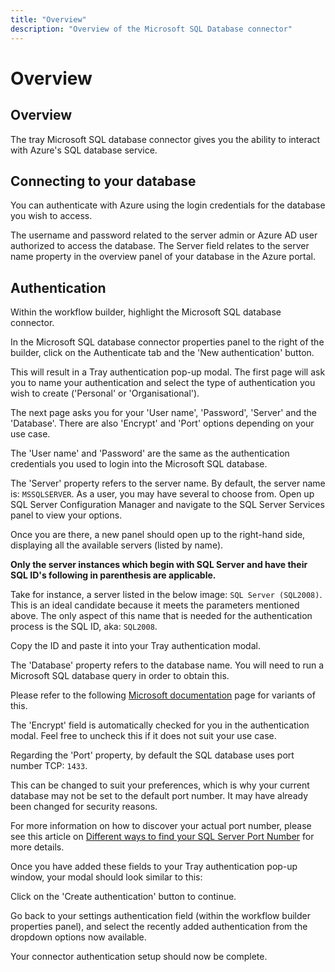 ```yaml
---
title: "Overview"
description: "Overview of the Microsoft SQL Database connector"
---
```


# Overview

## Overview

The tray Microsoft SQL database connector gives you the ability to interact with Azure's SQL database service.

## Connecting to your database

You can authenticate with Azure using the login credentials for the database you wish to access.

The username and password related to the server admin or Azure AD user authorized to access the database. The Server field relates to the server name property in the overview panel of your database in the Azure portal.

## Authentication

Within the workflow builder, highlight the Microsoft SQL database connector.

In the Microsoft SQL database connector properties panel to the right of the builder, click on the Authenticate tab and the 'New authentication' button.

This will result in a Tray authentication pop-up modal. The first page will ask you to name your authentication and select the type of authentication you wish to create ('Personal' or 'Organisational').

The next page asks you for your 'User name', 'Password', 'Server' and the 'Database'. There are also 'Encrypt' and 'Port' options depending on your use case.

The 'User name' and 'Password' are the same as the authentication credentials you used to login into the Microsoft SQL database.

The 'Server' property refers to the server name. By default, the server name is: `MSSQLSERVER`. As a user, you may have several to choose from. Open up SQL Server Configuration Manager and navigate to the SQL Server Services panel to view your options.

Once you are there, a new panel should open up to the right-hand side, displaying all the available servers (listed by name).

**Only the server instances which begin with  SQL Server  and have their SQL ID's following in parenthesis are applicable.**

Take for instance, a server listed in the below image: `SQL Server (SQL2008)`. This is an ideal candidate because it meets the parameters mentioned above. The only aspect of this name that is needed for the authentication process is the SQL ID, aka: `SQL2008`.

Copy the ID and paste it into your Tray authentication modal.

The 'Database' property refers to the database name. You will need to run a Microsoft SQL database query in order to obtain this.

Please refer to the following [Microsoft documentation](https://docs.microsoft.com/en-us/sql/t-sql/functions/db-name-transact-sql?view=sql-server-ver15) page for variants of this.

The 'Encrypt' field is automatically checked for you in the authentication modal. Feel free to uncheck this if it does not suit your use case.

Regarding the 'Port' property, by default the SQL database uses port number TCP: `1433`.

This can be changed to suit your preferences, which is why your current database may not be set to the default port number. It may have already been changed for security reasons.

For more information on how to discover your actual port number, please see this article on [Different ways to find your SQL Server Port Number](https://www.sanssql.com/2011/02/different-ways-to-find-sql-server-port.html) for more details.

Once you have added these fields to your Tray authentication pop-up window, your modal should look similar to this:

Click on the 'Create authentication' button to continue.

Go back to your settings authentication field (within the workflow builder properties panel), and select the recently added authentication from the dropdown options now available.

Your connector authentication setup should now be complete.
